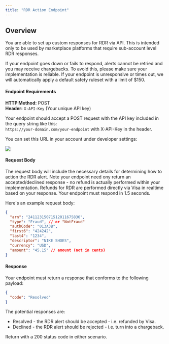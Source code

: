 ```yaml
---
title: "RDR Action Endpoint"
---
```


## Overview

You are able to set up custom responses for RDR via API. This is intended only to be used by marketplace platforms that require sub-account level RDR responses.

<Danger>
  If your endpoint goes down or fails to respond, alerts cannot be retried and
  you may receive chargebacks. To avoid this, please make sure your
  implementation is reliable. If your endpoint is unresponsive or times out, we
  will automatically apply a default safety ruleset with a limit of $150.
</Danger>

#### Endpoint Requirements

**HTTP Method:** POST  
**Header:** `X-API-Key` (Your unique API key)

Your endpoint should accept a POST request with the API key included in the query string like this:  
`https://your-domain.com/your-endpoint` with X-API-Key in the header.

You can set this URL in your account under developer settings:

![](/images/reference/rdr_api.png)

#### Request Body

The request body will include the necessary details for determining how to action the RDR alert.
Note your endpoint need ony return an accepted/declined response - no refund is actually performed within your implementation. Refunds for RDR are performed directly via Visa in realtime based on your response. Your endpoint must respond in 1.5 seconds.

Here's an example request body:

```json
{
  "arn": "24112315071512011675836",
  "type": "Fraud", // or "NotFraud"
  "authCode": "013A3B",
  "first6": "424242",
  "last4": "1234",
  "descriptor": "NIKE SHOES",
  "currency": "USD",
  "amount": "45.15" // amount (not in cents)
}
```

#### Response

Your endpoint must return a response that conforms to the following payload:

```json
{
  "code": "Resolved"
}
```

The potential responses are:

- Resolved - the RDR alert should be accepted - i.e. refunded by Visa.
- Declined - the RDR alert should be rejected - i.e. turn into a chargeback.

Return with a 200 status code in either scenario.

